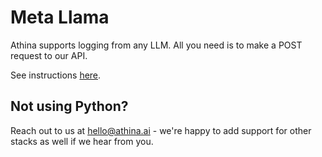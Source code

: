 # Meta Llama

Athina supports logging from any LLM. All you need is to make a POST request to our API.

See instructions [here](/logging/log_via_api).

## Not using Python?

Reach out to us at hello@athina.ai - we're happy to add support for other stacks as well if we hear from you.
